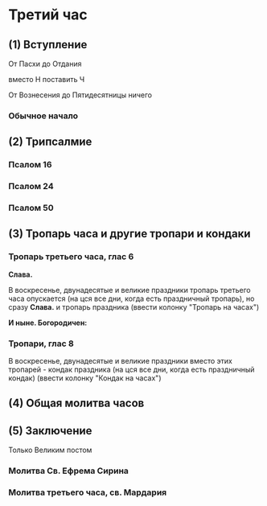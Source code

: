 
# Третий час

## (1) Вступление

<MdxLoader src="Shared/Vozglas" />

<MdxLoader src="Shared/SlavaTebe" />

<MdxLoader src="Shared/ParaklitChit" />

От Пасхи до Отдания

<MdxLoader src="Shared/EasterTroparion3x" /> вместо Н поставить Ч

От Вознесения до Пятидесятницы ничего

### Обычное начало

<MdxLoader src="Shared/ObichnoeNachalo" />

## (2) Трипсалмие

### Псалом 16

<MdxLoader src="Shared/Psalm16" />

### Псалом 24

<MdxLoader src="Shared/Psalm24" />

### Псалом 50

<MdxLoader src="Shared/Psalm50" />

<MdxLoader src="Shared/AfterTripsalm" />

<MdxLoader src="Shared/GospodiPomiluy3" />

## (3) Тропарь часа и другие тропари и кондаки

### Тропарь третьего часа, глас 6

<MdxLoader src="ThirdHour/Tropar3Chasa" />

**Слава.**

В воскресенье, двунадесятые и великие праздники тропарь третьего часа опускается (на цся все дни, когда есть праздничный тропарь), но сразу **Слава.** и тропарь праздника (ввести колонку "Тропарь на часах")

**И ныне. Богородичен:**

<MdxLoader src="ThirdHour/Bogorodichen" />

<MdxLoader src="ThirdHour/Tropar3Chasa2" />

<MdxLoader src="Shared/STrisvatogo" />

### Тропари, глас 8

<MdxLoader src="ThirdHour/Tropar3Chasa3" />

В воскресенье, двунадесятые и великие праздники вместо этих тропарей - кондак праздника (на цся все дни, когда есть праздничный кондак) (ввести колонку "Кондак на часах")

<MdxLoader src="Shared/GospodiPomiluy40" />

## (4) Общая молитва часов

<MdxLoader src="Shared/MolitvaChasov" />

## (5) Заключение

<MdxLoader src="Shared/ZakluchenieChasov" />

Только Великим постом

### Молитва Св. Ефрема Сирина

<MdxLoader src="Shared/EfremSirin" />

<MdxLoader src="Shared/STrisvatogo" />

<MdxLoader src="Shared/GospodiPomiluy12" />

### Молитва третьего часа, св. Мардария

<MdxLoader src="ThirdHour/Molitva3Chasa" />

<MdxLoader src="ThirdHour/OtpustMaliy" />
